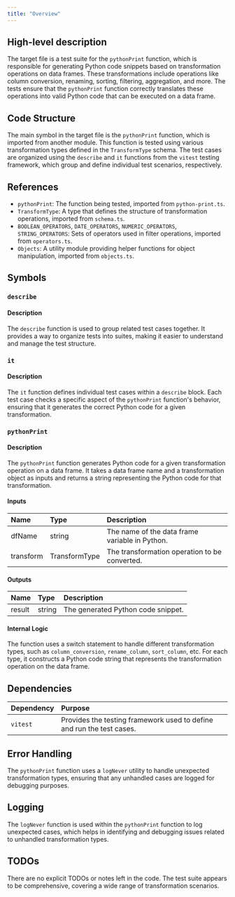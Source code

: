 ```yaml
---
title: "Overview"
---
```


## High-level description

The target file is a test suite for the `pythonPrint` function, which is responsible for generating Python code snippets based on transformation operations on data frames. These transformations include operations like column conversion, renaming, sorting, filtering, aggregation, and more. The tests ensure that the `pythonPrint` function correctly translates these operations into valid Python code that can be executed on a data frame.

## Code Structure

The main symbol in the target file is the `pythonPrint` function, which is imported from another module. This function is tested using various transformation types defined in the `TransformType` schema. The test cases are organized using the `describe` and `it` functions from the `vitest` testing framework, which group and define individual test scenarios, respectively.

## References

- `pythonPrint`: The function being tested, imported from `python-print.ts`.
- `TransformType`: A type that defines the structure of transformation operations, imported from `schema.ts`.
- `BOOLEAN_OPERATORS`, `DATE_OPERATORS`, `NUMERIC_OPERATORS`, `STRING_OPERATORS`: Sets of operators used in filter operations, imported from `operators.ts`.
- `Objects`: A utility module providing helper functions for object manipulation, imported from `objects.ts`.

## Symbols

### `describe`
#### Description
The `describe` function is used to group related test cases together. It provides a way to organize tests into suites, making it easier to understand and manage the test structure.

### `it`
#### Description
The `it` function defines individual test cases within a `describe` block. Each test case checks a specific aspect of the `pythonPrint` function's behavior, ensuring that it generates the correct Python code for a given transformation.

### `pythonPrint`
#### Description
The `pythonPrint` function generates Python code for a given transformation operation on a data frame. It takes a data frame name and a transformation object as inputs and returns a string representing the Python code for that transformation.

#### Inputs
| Name      | Type          | Description                                      |
|:----------|:--------------|:-------------------------------------------------|
| dfName    | string        | The name of the data frame variable in Python.   |
| transform | TransformType | The transformation operation to be converted.    |

#### Outputs
| Name   | Type   | Description                          |
|:-------|:-------|:-------------------------------------|
| result | string | The generated Python code snippet.   |

#### Internal Logic
The function uses a switch statement to handle different transformation types, such as `column_conversion`, `rename_column`, `sort_column`, etc. For each type, it constructs a Python code string that represents the transformation operation on the data frame.

## Dependencies

| Dependency | Purpose                                                                 |
|:-----------|:------------------------------------------------------------------------|
| `vitest`   | Provides the testing framework used to define and run the test cases.   |

## Error Handling

The `pythonPrint` function uses a `logNever` utility to handle unexpected transformation types, ensuring that any unhandled cases are logged for debugging purposes.

## Logging

The `logNever` function is used within the `pythonPrint` function to log unexpected cases, which helps in identifying and debugging issues related to unhandled transformation types.

## TODOs

There are no explicit TODOs or notes left in the code. The test suite appears to be comprehensive, covering a wide range of transformation scenarios.